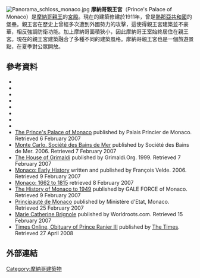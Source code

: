 [[File:Panorama_schloss_monaco.jpg|right]]
'''摩納哥親王宮'''（Prince's Palace of Monaco）是[[摩納哥親王|摩納哥親王]]的[[宮殿|宮殿]]。現在的建築修建於1911年，曾是[[熱那亞共和國|熱那亞共和國]]的堡壘。親王宮在歷史上曾經多次遭到外國勢力的攻擊，這使得親王宮建築並不豪華，相反強調防衛功能。加上摩納哥面積狹小，因此摩納哥王室始終居住在親王宮。現在的親王宮建築融合了多種不同的建築風格。摩納哥親王宮也是一個旅遊景點，在夏季對公眾開放。

== 參考資料 ==
{{refbegin}}
*{{cite book
 | last = Lisimachio
 | first = Albert
 | year = 1969
 | title = Great Palaces (The Royal Palace, Monaco. Pages 203–211)
 | url = https://archive.org/details/greatpalaces0000unse
 | publisher=Hamlyn Publishing Group Ltd
 | location = London
 | isbn = 0-600-01682-X
}}
*{{cite book
 | last = de Chimay
 | first = Jacqueline
 | year = 1969
 | title = Great Palaces (Fontainebleau. Pages 67–77)
 | url = https://archive.org/details/greatpalaces0000unse
 | publisher=Hamlyn Publishing Group Ltd
 | location = London
 | isbn = 0-600-01682-X
}}
*{{cite book
 | last = Edwards
 | first = Anne
 | year = 1992
 | title = The Grimaldis of Monaco
 | publisher=William Morrow & Co
 | location = New York
 | isbn = 978-0-688-08837-8
}}
*{{cite book
 | last = Ulino
 | first = Maurizio
 | year = 2008
 | title = L'Età Barocca dei Grimaldi di Monaco nel loro Marchesato di Campagna
 | publisher=Giannini editore
 | location = Napoli
 | isbn = 978-88-7431-413-3
}}
*{{cite book
 | last = de Fontenoy
 | first = Marquise
 | year = 1892
 | title = Revelation of High Life Within Royal Palaces. The Private Life of Emperors, Kings, Queens, Princes and Princesses. Written From a Personal Knowledge of Scenes Behind the Thrones
 | url = https://archive.org/details/withinroyalpalac00font
 | publisher=Hubbard Publishing Co 
 | location =  Philadelphia
 | id =  
}}
*{{cite book
 | last = Glatt
 | first = John
 | year = 1998
 | title = The ruling house of Monaco: the story of a tragic dynasty.
 | url = https://archive.org/details/rulinghouseofmon0000glat_e1l5
 | publisher=Judy Piatkus
 | location = London
 | isbn = 0-7499-1807-1
}}
*{{cite book
 | last = Taraborrelli
 | first = J. Randy
 | year = 2003
 | title = Once Upon a Time
 | url = http://books.google.com/books?id=uLN9bMlaXdsC&printsec=frontcover&dq=Once+Upon+a+Time.+Taraborrelli&sig=J7VEyLser2iJP-BT7tzJTRRbDhQ
 | publisher=Rose Books, Inc.
 | location = New York
 | isbn = 0-446-53164-2
}}
*{{cite book
 | last = Baring-Gould
 | first = Sabine
 | year = 1905
 | title = Book of the Riviera
 | url = http://books.google.com/books?id=s59MAAAAMAAJ&printsec=frontcover&dq=Book+of+the+Riviera
 | publisher=Methuen & Co. 
 | location = London
 | id = 
}}
* [https://web.archive.org/web/20111202193604/http://www.palais.mc/monaco/palais-princier/english/the-institution/the-prince-s-palace-of-monaco/the-prince-s-palace-of-monaco.373.html The Prince's Palace of Monaco] published by Palais Princier de Monaco. Retrieved 6 February 2007
*[http://en.montecarloresort.com/History,233.html Monte Carlo. Société des Bains de Mer] {{Wayback|url=http://en.montecarloresort.com/History,233.html |date=20160310181933 }} published by Société des Bains de Mer. 2006. Retrieved 7 February 2007
*[http://www.grimaldi.org/en/history/monaco.asp The House of Grimaldi] {{Wayback|url=http://www.grimaldi.org/en/history/monaco.asp |date=20130428060820 }} published by Grimaldi.Org. 1999. Retrieved 7 February 2007
*[http://www.heraldica.org/topics/national/monaco.htm#early Monaco: Early History] {{WebCite|url=https://www.webcitation.org/66bpDyUju?url=http://www.heraldica.org/topics/national/monaco.htm#early |date=20120401222059 |dateformat=iso }} written and published by François Velde. 2006. Retrieved 9 February 2007
*[https://web.archive.org/web/20061209090438/http://www3.monaco.mc/monaco/info/history4.html Monaco: 1662 to 1815] retrieved 8 February 2007
*[https://web.archive.org/web/20070222133657/http://www3.monaco.mc/monaco/700ans/hist.html The History of Monaco to 1949] published by GALE FORCE of Monaco. Retrieved 9 February 2007
*[https://web.archive.org/web/20071124162024/http://www.gouv.mc/devwww/wwwnew.nsf/1909$/aaa646e2319b4f09c125706d002f4adcgb?OpenDocument&6Gb Principauté de Monaco] published by Ministère d'Etat, Monaco. Retrieved 25 February 2007
*[https://web.archive.org/web/20060525023114/http://www.worldroots.com/cgi-bin/gasteldb?%40I21400%40 Marie Catherine Brignole] published by Worldroots.com. Retrieved 15 February 2007
*[http://www.timesonline.co.uk/tol/news/world/article377941.ece?token=null&offset=0 Times Online, Obituary of Prince Ranier III] published by [[The_Times|The Times]]. Retrieved 27 April 2008
{{refend}}

== 外部連結 ==
{{commonscat-inline|Princely Palace of Monaco}}
{{coord|43|43|53.1|N|07|25|12.99|E|type:landmark_scale:3000|display=title}}
{{normdaten}}

[[Category:摩納哥建築物|Category:摩納哥建築物]]